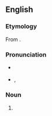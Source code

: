 {{also|vaporware}}
==English==

===Etymology===
From {{af|en|vapour|-ware|id2=software}}.

===Pronunciation===
* {{a|RP}} {{IPA|en|/ˈveɪ.pə.wɛə(ɹ)/}}
* {{a|US}} {{enPR|vāʹpərwâr}}, {{IPA|en|/ˈveɪpɚwɛɹ/}}

===Noun===
{{en-noun|-}}

# {{lb|en|UK}} {{alternative form of|en|vaporware}}